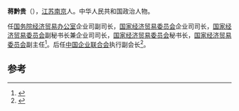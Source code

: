 '''蒋黔贵'''（{{bd|1941年|12月||}}），[[江苏|江苏]][[南京|南京]]人。中华人民共和国政治人物。

任[[国务院经济贸易办公室|国务院经济贸易办公室]]企业司副司长，[[国家经济贸易委员会|国家经济贸易委员会]]企业司司长，[[国家经济贸易委员会|国家经济贸易委员会]]副秘书长兼企业司司长，[[国家经济贸易委员会|国家经济贸易委员会]]秘书长，[[国家经济贸易委员会|国家经济贸易委员会]]副主任<ref>{{cite book|title=经济管理文摘|url=http://books.google.com/books?id=Wco3AQAAIAAJ|year=2001|publisher=国家经济体制改革委员会 《经济管理文摘》杂志社|page=28}}</ref>。后任[[中国企业联合会|中国企业联合会]]执行副会长<ref>{{cite book|title=经济政策信息|url=http://books.google.com/books?id=idGzAAAAIAAJ|year=2003|publisher=中国人民大学书报资料中心|page=26}}</ref>。

==参考==
{{reflist}}
{{中国政治人物小作品}}